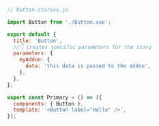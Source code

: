 ```js
// Button.stories.js

import Button from './Button.vue';

export default {
  title: 'Button',
  //👇 Creates specific parameters for the story
  parameters: {
    myAddon: {
      data: 'this data is passed to the addon',
    },
  },
};

export const Primary = () => ({
  components: { Button },
  template: '<Button label="Hello" />',
});
```